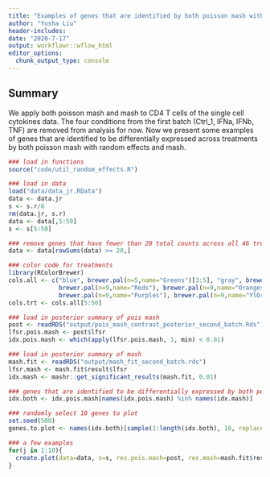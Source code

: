 ```yaml
---
title: "Examples of genes that are identified by both poisson mash with random effects and mash"
author: "Yusha Liu"
header-includes:
date: "2020-7-17"
output: workflowr::wflow_html
editor_options:
  chunk_output_type: console
---
```


## Summary
We apply both poisson mash and mash to CD4 T cells of the single cell cytokines data. The four conditions from the first batch (Ctrl_1, IFNa, IFNb, TNF) are removed from analysis for now. Now we present some examples of genes that are identified to be differentially expressed across treatments by both poisson mash with random effects and mash. 
```r
### load in functions
source("code/util_random_effects.R")

### load in data
load("data/data_jr.RData")
data <- data.jr
s <- s.r/8
rm(data.jr, s.r)
data <- data[,5:50]
s <- s[5:50]

### remove genes that have fewer than 20 total counts across all 46 treatments
data <- data[rowSums(data) >= 20,]

### color code for treatments
library(RColorBrewer)
cols.all <- c("blue", brewer.pal(n=5,name="Greens")[3:5], "gray", brewer.pal(n=9,name="PuRd"), 
              brewer.pal(n=9,name="Reds"), brewer.pal(n=9,name="Oranges"),
              brewer.pal(n=9,name="Purples"), brewer.pal(n=9,name="YlOrRd"))
cols.trt <- cols.all[5:50]

### load in posterior summary of pois mash
post <- readRDS("output/pois_mash_contrast_posterior_second_batch.Rds")
lfsr.pois.mash <- post$lfsr
idx.pois.mash <- which(apply(lfsr.pois.mash, 1, min) < 0.01)

### load in posterior summary of mash
mash.fit <- readRDS("output/mash_fit_second_batch.rds")
lfsr.mash <- mash.fit$result$lfsr
idx.mash <- mashr::get_significant_results(mash.fit, 0.01)

### genes that are identified to be differentially expressed by both poisson mash and mash
idx.both <- idx.pois.mash[names(idx.pois.mash) %in% names(idx.mash)]

### randomly select 10 genes to plot
set.seed(500)
genes.to.plot <- names(idx.both)[sample(1:length(idx.both), 10, replace = FALSE)]

```


```r
### a few examples
for(j in 1:10){
  create.plot(data=data, s=s, res.pois.mash=post, res.mash=mash.fit$result, genename=genes.to.plot[j], cols.trt=cols.trt)
}

```
